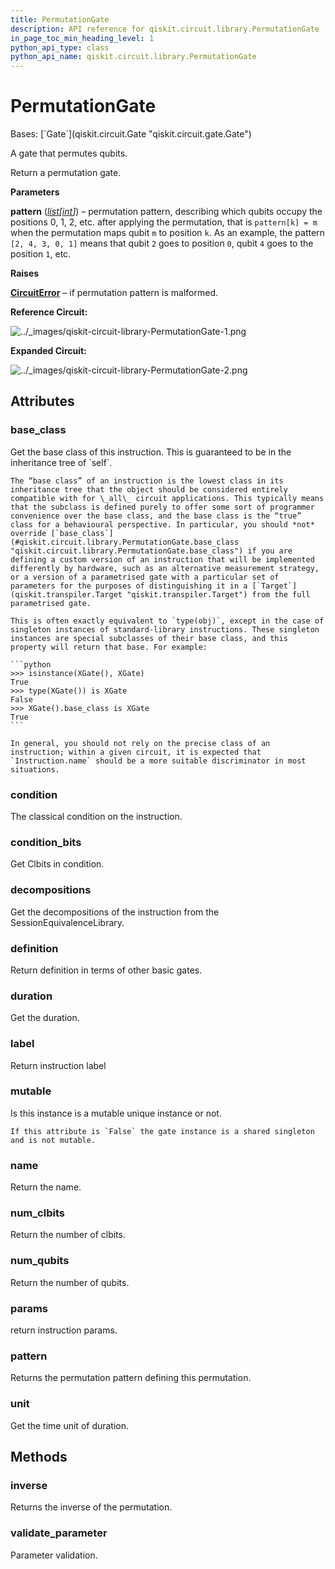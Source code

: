 ```yaml
---
title: PermutationGate
description: API reference for qiskit.circuit.library.PermutationGate
in_page_toc_min_heading_level: 1
python_api_type: class
python_api_name: qiskit.circuit.library.PermutationGate
---
```


# PermutationGate

<Class id="qiskit.circuit.library.PermutationGate" isDedicatedPage={true} github="https://github.com/Qiskit/qiskit/tree/stable/1.0/qiskit/circuit/library/generalized_gates/permutation.py#L97-L190" signature="qiskit.circuit.library.PermutationGate(pattern)">
  Bases: [`Gate`](qiskit.circuit.Gate "qiskit.circuit.gate.Gate")

  A gate that permutes qubits.

  Return a permutation gate.

  **Parameters**

  **pattern** ([*list*](https://docs.python.org/3/library/stdtypes.html#list "(in Python v3.12)")*\[*[*int*](https://docs.python.org/3/library/functions.html#int "(in Python v3.12)")*]*) – permutation pattern, describing which qubits occupy the positions 0, 1, 2, etc. after applying the permutation, that is `pattern[k] = m` when the permutation maps qubit `m` to position `k`. As an example, the pattern `[2, 4, 3, 0, 1]` means that qubit `2` goes to position `0`, qubit `4` goes to the position `1`, etc.

  **Raises**

  [**CircuitError**](circuit#qiskit.circuit.CircuitError "qiskit.circuit.CircuitError") – if permutation pattern is malformed.

  **Reference Circuit:**

  ![../\_images/qiskit-circuit-library-PermutationGate-1.png](/images/api/qiskit/qiskit-circuit-library-PermutationGate-1.png)

  **Expanded Circuit:**

  ![../\_images/qiskit-circuit-library-PermutationGate-2.png](/images/api/qiskit/qiskit-circuit-library-PermutationGate-2.png)

  ## Attributes

  ### base\_class

  <Attribute id="qiskit.circuit.library.PermutationGate.base_class">
    Get the base class of this instruction. This is guaranteed to be in the inheritance tree of `self`.

    The “base class” of an instruction is the lowest class in its inheritance tree that the object should be considered entirely compatible with for \_all\_ circuit applications. This typically means that the subclass is defined purely to offer some sort of programmer convenience over the base class, and the base class is the “true” class for a behavioural perspective. In particular, you should *not* override [`base_class`](#qiskit.circuit.library.PermutationGate.base_class "qiskit.circuit.library.PermutationGate.base_class") if you are defining a custom version of an instruction that will be implemented differently by hardware, such as an alternative measurement strategy, or a version of a parametrised gate with a particular set of parameters for the purposes of distinguishing it in a [`Target`](qiskit.transpiler.Target "qiskit.transpiler.Target") from the full parametrised gate.

    This is often exactly equivalent to `type(obj)`, except in the case of singleton instances of standard-library instructions. These singleton instances are special subclasses of their base class, and this property will return that base. For example:

    ```python
    >>> isinstance(XGate(), XGate)
    True
    >>> type(XGate()) is XGate
    False
    >>> XGate().base_class is XGate
    True
    ```

    In general, you should not rely on the precise class of an instruction; within a given circuit, it is expected that `Instruction.name` should be a more suitable discriminator in most situations.
  </Attribute>

  ### condition

  <Attribute id="qiskit.circuit.library.PermutationGate.condition">
    The classical condition on the instruction.
  </Attribute>

  ### condition\_bits

  <Attribute id="qiskit.circuit.library.PermutationGate.condition_bits">
    Get Clbits in condition.
  </Attribute>

  ### decompositions

  <Attribute id="qiskit.circuit.library.PermutationGate.decompositions">
    Get the decompositions of the instruction from the SessionEquivalenceLibrary.
  </Attribute>

  ### definition

  <Attribute id="qiskit.circuit.library.PermutationGate.definition">
    Return definition in terms of other basic gates.
  </Attribute>

  ### duration

  <Attribute id="qiskit.circuit.library.PermutationGate.duration">
    Get the duration.
  </Attribute>

  ### label

  <Attribute id="qiskit.circuit.library.PermutationGate.label">
    Return instruction label
  </Attribute>

  ### mutable

  <Attribute id="qiskit.circuit.library.PermutationGate.mutable">
    Is this instance is a mutable unique instance or not.

    If this attribute is `False` the gate instance is a shared singleton and is not mutable.
  </Attribute>

  ### name

  <Attribute id="qiskit.circuit.library.PermutationGate.name">
    Return the name.
  </Attribute>

  ### num\_clbits

  <Attribute id="qiskit.circuit.library.PermutationGate.num_clbits">
    Return the number of clbits.
  </Attribute>

  ### num\_qubits

  <Attribute id="qiskit.circuit.library.PermutationGate.num_qubits">
    Return the number of qubits.
  </Attribute>

  ### params

  <Attribute id="qiskit.circuit.library.PermutationGate.params">
    return instruction params.
  </Attribute>

  ### pattern

  <Attribute id="qiskit.circuit.library.PermutationGate.pattern">
    Returns the permutation pattern defining this permutation.
  </Attribute>

  ### unit

  <Attribute id="qiskit.circuit.library.PermutationGate.unit">
    Get the time unit of duration.
  </Attribute>

  ## Methods

  ### inverse

  <Function id="qiskit.circuit.library.PermutationGate.inverse" github="https://github.com/Qiskit/qiskit/tree/stable/1.0/qiskit/circuit/library/generalized_gates/permutation.py#L174-L180" signature="inverse(annotated=False)">
    Returns the inverse of the permutation.
  </Function>

  ### validate\_parameter

  <Function id="qiskit.circuit.library.PermutationGate.validate_parameter" github="https://github.com/Qiskit/qiskit/tree/stable/1.0/qiskit/circuit/library/generalized_gates/permutation.py#L165-L167" signature="validate_parameter(parameter)">
    Parameter validation.
  </Function>
</Class>

